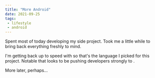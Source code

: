 ```yaml
---
title: "More Android"
date: 2021-09-25
tags:
 - lifestyle
 - android
---
```




Spent most of today developing my <Android/> side project. Took me a little while to bring back everything freshly to
mind.

I'm getting back up to speed with <Java/> so that's the language I picked for this project. Notable that <Google/>
looks to be pushing developers strongly to <Kotlin/>. 

More later, perhaps...
